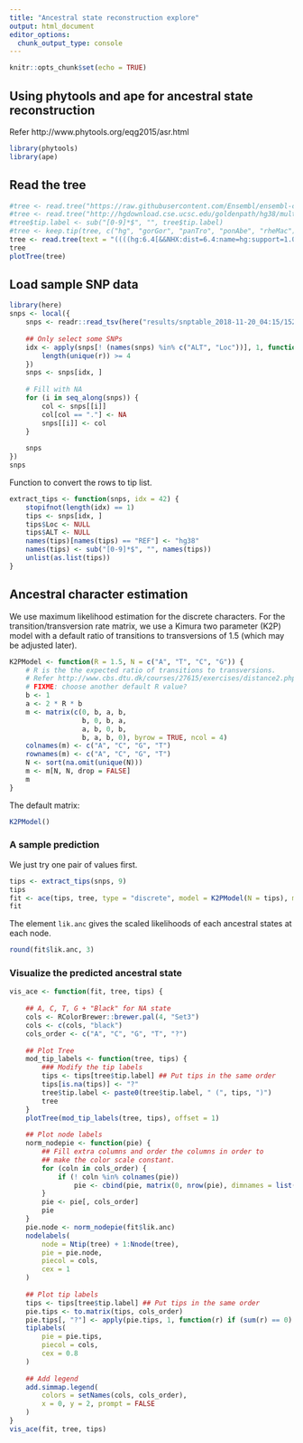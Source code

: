 ```yaml
---
title: "Ancestral state reconstruction explore"
output: html_document
editor_options: 
  chunk_output_type: console
---
```


```r
knitr::opts_chunk$set(echo = TRUE)
```

## Using phytools and ape for ancestral state reconstruction

Refer http://www.phytools.org/eqg2015/asr.html

```r
library(phytools)
library(ape)
```

## Read the tree

```r
#tree <- read.tree("https://raw.githubusercontent.com/Ensembl/ensembl-compara/release/94/scripts/pipeline/species_tree.ensembl.branch_len.nw")
#tree <- read.tree("http://hgdownload.cse.ucsc.edu/goldenpath/hg38/multiz17way/hg38.17way.nh")
#tree$tip.label <- sub("[0-9]*$", "", tree$tip.label)
#tree <- keep.tip(tree, c("hg", "gorGor", "panTro", "ponAbe", "rheMac"))
tree <- read.tree(text = "((((hg:6.4[&&NHX:dist=6.4:name=hg:support=1.0],panTro:6.4[&&NHX:dist=6.4:name=panTro:support=1.0])1:2.21[&&NHX:dist=2.21:name=:support=1.0],gorGor:8.61[&&NHX:dist=8.61:name=gorGor:support=1.0])1:6.59[&&NHX:dist=6.59:name=:support=1.0],ponAbe:15.2[&&NHX:dist=15.2:name=ponAbe:support=1.0])1:12.9[&&NHX:dist=12.9:name=:support=1.0],rheMac:28.1[&&NHX:dist=28.1:name=rheMac:support=1.0]);")
tree
plotTree(tree)
```

## Load sample SNP data

```r
library(here)
snps <- local({
    snps <- readr::read_tsv(here("results/snptable_2018-11-20_04:15/1523_2018-11-20_04:18.txt.gz"))
    
    ## Only select some SNPs
    idx <- apply(snps[! (names(snps) %in% c("ALT", "Loc"))], 1, function(r) {
        length(unique(r)) >= 4
    })
    snps <- snps[idx, ]
    
    # Fill with NA
    for (i in seq_along(snps)) {
        col <- snps[[i]]
        col[col == "."] <- NA
        snps[[i]] <- col
    }
    
    snps
})
snps
```

Function to convert the rows to tip list.

```r
extract_tips <- function(snps, idx = 42) {
    stopifnot(length(idx) == 1)
    tips <- snps[idx, ]
    tips$Loc <- NULL
    tips$ALT <- NULL
    names(tips)[names(tips) == "REF"] <- "hg38"
    names(tips) <- sub("[0-9]*$", "", names(tips))
    unlist(as.list(tips))
}
```


## Ancestral character estimation

We use maximum likelihood estimation for the discrete characters.
For the transition/transversion rate matrix, we use a Kimura two parameter (K2P) model
with a default ratio of transitions to transversions of 1.5 (which may be adjusted later).

```r
K2PModel <- function(R = 1.5, N = c("A", "T", "C", "G")) {
    # R is the the expected ratio of transitions to transversions.
    # Refer http://www.cbs.dtu.dk/courses/27615/exercises/distance2.php.save
    # FIXME: choose another default R value?
    b <- 1
    a <- 2 * R * b
    m <- matrix(c(0, b, a, b,
                  b, 0, b, a,
                  a, b, 0, b,
                  b, a, b, 0), byrow = TRUE, ncol = 4)
    colnames(m) <- c("A", "C", "G", "T")
    rownames(m) <- c("A", "C", "G", "T")
    N <- sort(na.omit(unique(N)))
    m <- m[N, N, drop = FALSE]
    m
}
```

The default matrix:

```r
K2PModel()
```

### A sample prediction

We just try one pair of values first.

```r
tips <- extract_tips(snps, 9)
tips
fit <- ace(tips, tree, type = "discrete", model = K2PModel(N = tips), marginal = FALSE)
fit
```

The element `lik.anc` gives the scaled likelihoods of each ancestral states at each node.

```r
round(fit$lik.anc, 3)
```


### Visualize the predicted ancestral state

```r
vis_ace <- function(fit, tree, tips) {
    
    ## A, C, T, G + "Black" for NA state
    cols <- RColorBrewer::brewer.pal(4, "Set3")
    cols <- c(cols, "black")
    cols_order <- c("A", "C", "G", "T", "?")
    
    ## Plot Tree
    mod_tip_labels <- function(tree, tips) {
        ### Modify the tip labels
        tips <- tips[tree$tip.label] ## Put tips in the same order
        tips[is.na(tips)] <- "?"
        tree$tip.label <- paste0(tree$tip.label, " (", tips, ")")
        tree
    }
    plotTree(mod_tip_labels(tree, tips), offset = 1)
    
    ## Plot node labels
    norm_nodepie <- function(pie) {
        ## Fill extra columns and order the columns in order to
        ## make the color scale constant.
        for (coln in cols_order) {
            if (! coln %in% colnames(pie))
                pie <- cbind(pie, matrix(0, nrow(pie), dimnames = list(NULL, coln)))
        }
        pie <- pie[, cols_order]
        pie
    }
    pie.node <- norm_nodepie(fit$lik.anc)
    nodelabels(
        node = Ntip(tree) + 1:Nnode(tree),
        pie = pie.node,
        piecol = cols,
        cex = 1
    )
    
    ## Plot tip labels
    tips <- tips[tree$tip.label] ## Put tips in the same order
    pie.tips <- to.matrix(tips, cols_order)
    pie.tips[, "?"] <- apply(pie.tips, 1, function(r) if (sum(r) == 0) 1 else 0)
    tiplabels(
        pie = pie.tips,
        piecol = cols,
        cex = 0.8
    )
    
    ## Add legend
    add.simmap.legend(
        colors = setNames(cols, cols_order),
        x = 0, y = 2, prompt = FALSE
    )
}
vis_ace(fit, tree, tips)
```




